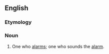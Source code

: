 ==English==
===Etymology===
{{suffix|alarm|er}}


===Noun===
{{en-noun}}

# One who [[alarms]]; one who sounds the [[alarm]].